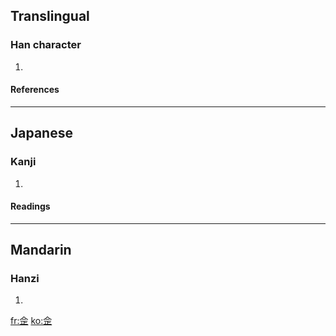 ==Translingual==
===Han character===
{{Han char|rn=9|rad=人|as=06|sn=8|four=|canj=人一一一 (OMMM), X人一一一 (XOMMM)}}
# {{defn|Han|sort=人06}}
====References====
{{Han ref|kx=0100.150|dkj=00554|dj=0212.110|hdz=10141.070|uh=4F71|ud=20337}}
----
==Japanese==
===Kanji===
{{ja-kanji|grade=|rs=人06}}
# {{defn|Japanese}} 
====Readings====
{{ja-readings|on=[[ほう]] (hō)|kun=[[のり]] (nori)}}
----
==Mandarin==
===Hanzi===
{{cmn-hanzi|pin=[[fǎ]] ([[fa3]]), [[mǐ]] ([[mi3]]), [[nài]] ([[nai4]])|wg=fa<sup>3</sup>, mi<sup>3</sup>, nai<sup>4</sup>}}
# {{defn|Mandarin}}

[[fr:佱]]
[[ko:佱]]
